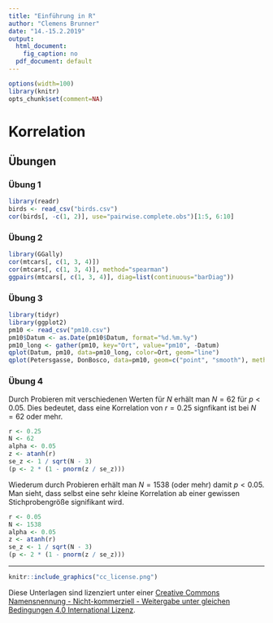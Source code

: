 ```yaml
---
title: "Einführung in R"
author: "Clemens Brunner"
date: "14.-15.2.2019"
output:
  html_document:
    fig_caption: no
  pdf_document: default
---
```


```r
options(width=100)
library(knitr)
opts_chunk$set(comment=NA)
```

# Korrelation

## Übungen
### Übung 1
```r
library(readr)
birds <- read_csv("birds.csv")
cor(birds[, -c(1, 2)], use="pairwise.complete.obs")[1:5, 6:10]
```


### Übung 2
```r
library(GGally)
cor(mtcars[, c(1, 3, 4)])
cor(mtcars[, c(1, 3, 4)], method="spearman")
ggpairs(mtcars[, c(1, 3, 4)], diag=list(continuous="barDiag"))
```


### Übung 3
```r
library(tidyr)
library(ggplot2)
pm10 <- read_csv("pm10.csv")
pm10$Datum <- as.Date(pm10$Datum, format="%d.%m.%y")
pm10_long <- gather(pm10, key="Ort", value="pm10", -Datum)
qplot(Datum, pm10, data=pm10_long, color=Ort, geom="line")
qplot(Petersgasse, DonBosco, data=pm10, geom=c("point", "smooth"), method="lm")
```


### Übung 4
Durch Probieren mit verschiedenen Werten für $N$ erhält man $N = 62$ für $p < 0.05$. Dies bedeutet, dass eine Korrelation von $r = 0.25$ signfikant ist bei $N = 62$ oder mehr.
```r
r <- 0.25
N <- 62
alpha <- 0.05
z <- atanh(r)
se_z <- 1 / sqrt(N - 3)
(p <- 2 * (1 - pnorm(z / se_z)))
```

Wiederum durch Probieren erhält man $N = 1538$ (oder mehr) damit $p < 0.05$. Man sieht, dass selbst eine sehr kleine Korrelation ab einer gewissen Stichprobengröße signifikant wird.
```r
r <- 0.05
N <- 1538
alpha <- 0.05
z <- atanh(r)
se_z <- 1 / sqrt(N - 3)
(p <- 2 * (1 - pnorm(z / se_z)))
```

---

```r
knitr::include_graphics("cc_license.png")
```

Diese Unterlagen sind lizenziert unter einer [Creative Commons Namensnennung - Nicht-kommerziell - Weitergabe unter gleichen Bedingungen 4.0 International Lizenz](http://creativecommons.org/licenses/by-nc-sa/4.0/).
